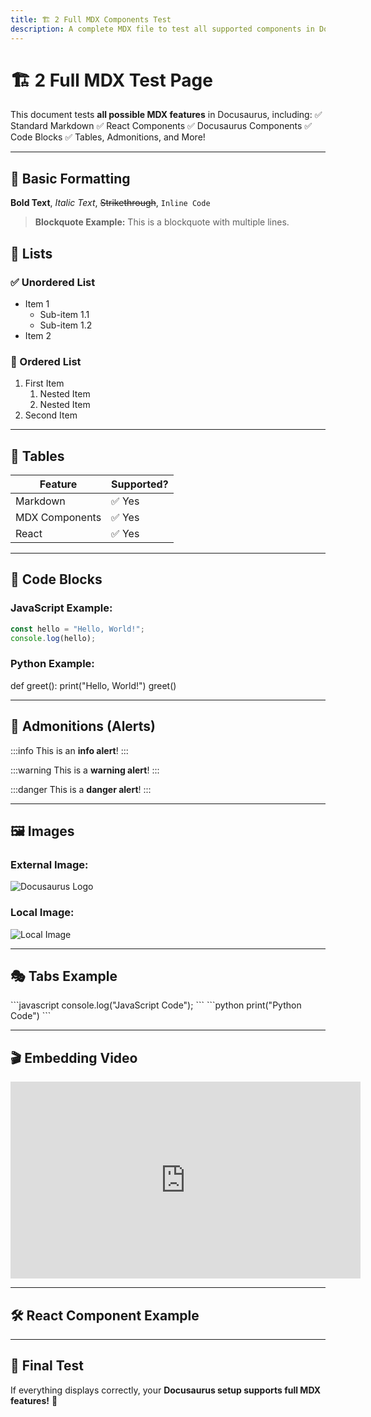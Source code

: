 ```yaml
---
title: 🏗️ 2 Full MDX Components Test
description: A complete MDX file to test all supported components in Docusaurus.
---
```



# 🏗️ 2 Full MDX Test Page

This document tests **all possible MDX features** in Docusaurus, including:
✅ Standard Markdown
✅ React Components
✅ Docusaurus Components
✅ Code Blocks
✅ Tables, Admonitions, and More!

---

## 📌 Basic Formatting

**Bold Text**, *Italic Text*, ~~Strikethrough~~, `Inline Code`

> **Blockquote Example:**
> This is a blockquote with multiple lines.

## 📝 Lists

### ✅ Unordered List
- Item 1
  - Sub-item 1.1
  - Sub-item 1.2
- Item 2

### 🔢 Ordered List
1. First Item
   1. Nested Item
   2. Nested Item
2. Second Item

---

## 📌 Tables

| Feature   | Supported? |
|-----------|------------|
| Markdown  | ✅ Yes |
| MDX Components | ✅ Yes |
| React | ✅ Yes |

---

## 🎨 Code Blocks

### JavaScript Example:

```javascript
const hello = "Hello, World!";
console.log(hello);
```

### Python Example:

<CodeBlock language="python">
def greet():
    print("Hello, World!")
greet()
</CodeBlock>

---

## 🔔 Admonitions (Alerts)

:::info
This is an **info alert**!
:::

:::warning
This is a **warning alert**!
:::

:::danger
This is a **danger alert**!
:::

---

## 🖼️ Images

### External Image:
![Docusaurus Logo](https://docusaurus.io/img/docusaurus.png)

### Local Image:
![Local Image](/img/CENTAGATECLOUD.svg)

---

## 🎭 Tabs Example

<Tabs>
  <TabItem value="js" label="JavaScript">
    ```javascript
    console.log("JavaScript Code");
    ```
  </TabItem>
  <TabItem value="py" label="Python">
    ```python
    print("Python Code")
    ```
  </TabItem>
</Tabs>

---

## 🎬 Embedding Video

<iframe width="560" height="315" src="https://www.youtube.com/embed/dQw4w9WgXcQ" frameborder="0" allowfullscreen></iframe>

---

## 🛠️ React Component Example


<MyButton label="Click Me!" />

---

## 🎯 Final Test

If everything displays correctly, your **Docusaurus setup supports full MDX features!** 🚀

